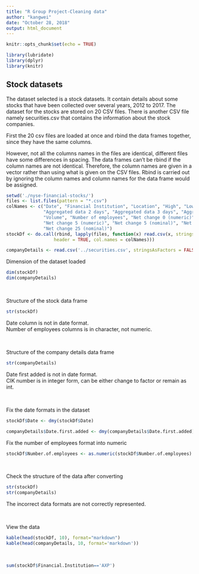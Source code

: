 ```yaml
---
title: "R Group Project-Cleaning data"
author: "kangwei"
date: "October 28, 2018"
output: html_document
---
```


```r
knitr::opts_chunk$set(echo = TRUE)
```

```r
library(lubridate)
library(dplyr)
library(knitr)
```

## Stock datasets

The dataset selected is a stock datasets. It contain details about some stocks that have been collected over several years, 2012 to 2017. The dataset for the stocks are stored on 20 CSV files. There is another CSV file namely securities.csv that contains the information about the stock companies.

First the 20 csv files are loaded at once and rbind the data frames together, since they have the same columns.

However, not all the columns names in the files are identical, different files have some differences in spacing. The data frames can't be rbind if the column names are not identical. Therefore, the column names are given in a vector rather than using what is given on the CSV files. Rbind is carried out by ignoring the column names and column names for the data frame would be assigned.

```r
setwd('./nyse-financial-stocks/')
files <- list.files(pattern = "*.csv")
colNames <- c("Date", "Financial Institution", "Location", "High", "Low", "Open", "Close", 
              "Aggregated data 2 days", "Aggregated data 3 days", "Aggregated data 5 days",
              "Volume", "Number of employees", "Net change 0 (numeric)", "Net change 0 (Nominal)",
              "Net change 5 (numeric)", "Net change 5 (nominal)", "Net change 25 (numeric)", 
              "Net change 25 (nominal)")
stockDf <- do.call(rbind, lapply(files, function(x) read.csv(x, stringsAsFactors = FALSE,
                  header = TRUE, col.names = colNames)))

companyDetails <- read.csv('../securities.csv', stringsAsFactors = FALSE)
```

Dimension of the dataset loaded
```r
dim(stockDf)
dim(companyDetails)
```

<br>

Structure of the stock data frame
```r
str(stockDf)
```
Date column is not in date format.<br>
Number of employees columns is in character, not numeric.

<br>

Structure of the company details data frame
```r
str(companyDetails)
```
Date first added is not in date format.<br>
CIK number is in integer form, can be either change to factor or remain as int.

<br>

Fix the date formats in the dataset
```r
stockDf$Date <- dmy(stockDf$Date)

companyDetails$Date.first.added <- dmy(companyDetails$Date.first.added)
```

Fix the number of employees format into numeric
```r
stockDf$Number.of.employees <- as.numeric(stockDf$Number.of.employees)
```

<br>

Check the structure of the data after converting
```r
str(stockDf)
str(companyDetails)
```
The incorrect data formats are not correctly represented.

<br>

View the data
```r
kable(head(stockDf, 10), format="markdown")
kable(head(companyDetails, 10, format='markdown'))
```

<br>

```r
sum(stockDf$Financial.Institution=='AXP')
```
